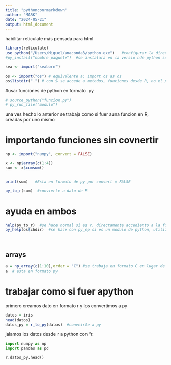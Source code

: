 ```yaml
---
title: "pythonconrmarkdown"
author: "MARK"
date: "2024-05-21"
output: html_document
---
```


habilitar reticulate
más pensada para html

```r
library(reticulate)
use_python("/Users/Miguel/anaconda3/python.exe")   #configurar la direccion que se usara de python
#py_install("nombre paquete")  #se instalara en la versio nde python seleccionada anteriormente

sea <- import("seaborn") 

os <- import("os") # equivalente a: import os as os
os$listdir(".") # con $ se accede a metodos, funciones desde R, no el punto como en python


```

#usar funciones de python en formato .py

```r
# source_python("funcion.py")
# py_run_file("modulo")
```

una ves hecho lo anterior se trabaja como si fuer auna funcion en R, creadas por uno mismo

# importando funciones sin covnertir




```r
np <- import("numpy", convert = FALSE) 

x <- np$array(c(1:4))
sum <- x$cumsum()


print(sum)   #Esta en formato de py por convert = FALSE

py_to_r(sum)  #convierte a dato de R

```


# ayuda en ambos

```r
help(py_to_r)  #se hace normal si es r, directamente accediento a la funcion que queremos
py_help(os$chdir)  #se hace con py_ep si es un modulo de python, utilizando el modulo antes de la funcion o metodo pero sin el ()




```


## arrays

```r
a = np_array(c(1:10),order = "C") #se trabaja en formato C en lugar de fortran por defecto
a  # esta en formato py

```

# trabajar como si fuer apython

primero creamos dato en formato r y los convertimos a py

```r
datos = iris
head(datos)
datos_py = r_to_py(datos)  #conveirte a py
```
jalamos los datos desde r a python con "r.

```python
import numpy as np
import pandas as pd

r.datos_py.head()
``` 





